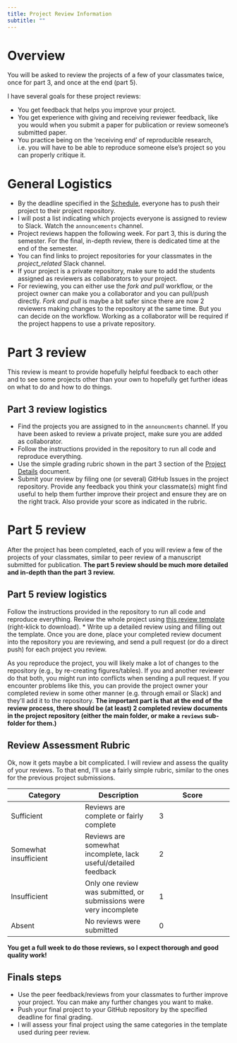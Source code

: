 ```yaml
---
title: Project Review Information 
subtitle: ""
---
```


# Overview

You will be asked to review the projects of a few of your classmates twice, once for part 3, and once at the end (part 5).

I have several goals for these project reviews:

-   You get feedback that helps you improve your project.
-   You get experience with giving and receiving reviewer feedback, like you would when you submit a paper for publication or review someone's submitted paper.
-   You practice being on the 'receiving end' of reproducible research, i.e. you will have to be able to reproduce someone else's project so you can properly critique it.

# General Logistics

-   By the deadline specified in the [Schedule](../courseinfo/Course_Schedule.qmd), everyone has to push their project to their project repository.
-   I will post a list indicating which projects everyone is assigned to review to Slack. Watch the `announcements` channel.
-   Project reviews happen the following week. For part 3, this is during the semester. For the final, in-depth review, there is dedicated time at the end of the semester.
-   You can find links to project repositories for your classmates in the *project_related* Slack channel.
-   If your project is a private repository, make sure to add the students assigned as reviewers as collaborators to your project.
-   For reviewing, you can either use the *fork and pull* workflow, or the project owner can make you a collaborator and you can pull/push directly. *Fork and pull* is maybe a bit safer since there are now 2 reviewers making changes to the repository at the same time. But you can decide on the workflow. Working as a collaborator will be required if the project happens to use a private repository.

# Part 3 review

This review is meant to provide hopefully helpful feedback to each other and to see some projects other than your own to hopefully get further ideas on what to do and how to do things.

## Part 3 review logistics

-   Find the projects you are assigned to in the `announcments` channel. If you have been asked to review a private project, make sure you are added as collaborator.
-   Follow the instructions provided in the repository to run all code and reproduce everything.
-   Use the simple grading rubric shown in the part 3 section of the [Project Details](Project_Details.qmd#sec-part-3) document.
-   Submit your review by filing one (or several) GitHub Issues in the project repository. Provide any feedback you think your classmate(s) might find useful to help them further improve their project and ensure they are on the right track. Also provide your score as indicated in the rubric.

# Part 5 review

After the project has been completed, each of you will review a few of the projects of your classmates, similar to peer review of a manuscript submitted for publication. **The part 5 review should be much more detailed and in-depth than the part 3 review.**

## Part 5 review logistics

Follow the instructions provided in the repository to run all code and reproduce everything. Review the whole project using [this review template](https://raw.githubusercontent.com/andreashandel/MADAcourse/master/docs/templatefiles/Project_Review_Template.qmd) (right-klick to download). \* Write up a detailed review using and filling out the template. Once you are done, place your completed review document into the repository you are reviewing, and send a pull request (or do a direct push) for each project you review.

::: note
As you reproduce the project, you will likely make a lot of changes to the repository (e.g., by re-creating figures/tables). If you and another reviewer do that both, you might run into conflicts when sending a pull request. If you encounter problems like this, you can provide the project owner your completed review in some other manner (e.g. through email or Slack) and they'll add it to the repository. **The important part is that at the end of the review process, there should be (at least) 2 completed review documents in the project repository (either the main folder, or make a `reviews` sub-folder for them.)**
:::

## Review Assessment Rubric

Ok, now it gets maybe a bit complicated. I will review and assess the quality of your reviews. To that end, I'll use a fairly simple rubric, similar to the ones for the previous project submissions.

| **Category**          | **Description**                                                    | **Score** |
|------------------------|------------------------|------------------------|
| Sufficient            | Reviews are complete or fairly complete                            | 3         |
| Somewhat insufficient | Reviews are somewhat incomplete, lack useful/detailed feedback     | 2         |
| Insufficient          | Only one review was submitted, or submissions were very incomplete | 1         |
| Absent                | No reviews were submitted                                          | 0         |

**You get a full week to do those reviews, so I expect thorough and good quality work!**

## Finals steps

-   Use the peer feedback/reviews from your classmates to further improve your project. You can make any further changes you want to make.
-   Push your final project to your GitHub repository by the specified deadline for final grading.
-   I will assess your final project using the same categories in the template used during peer review.
